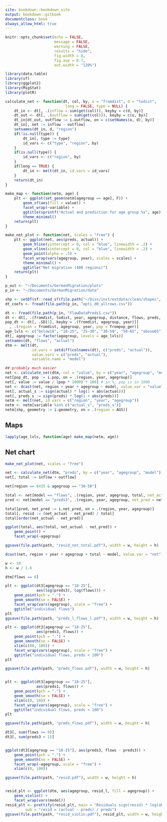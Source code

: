 ```yaml
--- 
site: bookdown::bookdown_site
output: bookdown::gitbook
documentclass: book
always_allow_html: true
---
```



```r

knitr::opts_chunk$set(echo = FALSE,
                      message = FALSE,
                      warning = FALSE,
                      results = "hide",
                      fig.width = 8,
                      fig.asp = 0.7,
                      out.width = "120%")

```

```r

library(data.table)
library(sf)
library(ggplot2)
library(MigStat)
library(plotR)

calculate_net <- function(dt, col, by, o = "fromdist", d = "todist",
                           long = FALSE, type = NULL) {
    dt_in <- dt[, .(inflow = sum(get(col))), keyby = c(d, by)]
    dt_out <- dt[, .(outflow = sum(get(col))), keyby = c(o, by)]
    dt_in[dt_out, outflow := i.outflow, on = c(setNames(o, d), by)]
    dt_in[, net := inflow - outflow]
    setnames(dt_in, d, "region")
    if(!is.null(type)) {
        dt_in[, type := type]
        id_vars <- c("type", "region", by)
    }
    if(is.null(type)) {
        id_vars <- c("region", by)
    }
    if(long == TRUE) {
        dt_in <- melt(dt_in, id.vars = id_vars)
    }
    return(dt_in)
}

make_map <- function(netm, age) {
    plt <- ggplot(set_geom(netm[agegroup == age], F)) +
        geom_sf(aes(fill = value)) +
        facet_wrap(~variable) +
        ggtitle(sprintf("Actual and prediction for age group %s", age)) +
        theme_minimal() 
    return(plt)
}

make_net_plot <- function(net, scales = "free") {
    plt <- ggplot(net, aes(preds, actual)) +
        geom_hline(yintercept = 0, col = "blue", linewidth = .2) +
        geom_vline(xintercept = 0, col = "blue", linewidth = .2) +        
        geom_point(alpha = .5) +
        facet_wrap(vars(agegroup, year), scales = scales) +
        theme_minimal() +
        ggtitle("Net migration (400 regions)")
    return(plt)
}

```

```r

p_out <- "~/Documents/GermanMigration/plots"
p_in <- "~/Documents/GermanMigration/data"

shp <- setDT(sf::read_sf(file.path("~/Diss/inst/extdata/clean/shapes", "districts_ext.shp")))
dt_coefs <- fread(file.path(p_in, "opti_d0_allrows.csv"))

dt <- fread(file.path(p_in, "FlowDataPreds1.csv"))
dt <- dt[, .(fromdist, todist, year, agegroup, distance, flows, preds, frompop_ger)]
pop_dt <- dt[, .SD[1], keyby = .(fromdist, agegroup, year)][
  , .(region = fromdist, agegroup, year, pop = frompop_ger)]
age_lvls <- c("below18", "18-25", "25-30", "30-50", "50-65", "above65")
dt[, agegroup := factor(agegroup, levels = age_lvls)]
setnames(dt, "flows", "actual")
dtm <- melt(dt,
            id.vars = setdiff(colnames(dt), c("preds", "actual")),
            value.vars = c("preds", "actual"),
            variable.name = "model")

## probably much easier
net <- calculate_net(dtm, col = "value", by = c("year", "agegroup", "model"), long = TRUE)[variable == "net"]
net[pop_dt, pop := i.pop, on = .(region, year, agegroup)]
net[, value := value / (pop * 1000) * 100] # in %, pop is in 1000
net <- dcast(net, region + year + agegroup ~ model, value.var = "value")
net[, actual_s := sign(actual) * log(1 + abs(actual))]
net[, preds_s := sign(preds) * log(1 + abs(preds))]
netm <- melt(net, id.vars = c("region", "year", "agegroup"))
netm <- netm[variable %in% c("actual_s", "preds_s")]
netm[shp, geometry := i.geometry, on = .(region = AGS)]

```

## Maps
```r

lapply(age_lvls, function(age) make_map(netm, age))

```

## Net chart
```r

make_net_plot(net, scales = "free")

```

```r

net <- calculate_net(dtm, "preds", by = c("year", "agegroup", "model"))
net[, total := inflow + outflow]

net[region == 6435 & agegroup == "30-50"]

total <- net[model == "flows", .(region, year, agegroup, total, net_actual = net)]
pred <- net[model == "preds3", .(region, year, agegroup, net_pred = net)]

total[pred, net_pred := i.net_pred, on = .(region, year, agegroup)]
total[, resid := (net_actual - net_pred) / total]
total[order(net_actual - net_pred)]

ggplot(total, aes(total, net_actual - net_pred)) +
    geom_point() +
    facet_wrap(~agegroup)

ggsave(file.path(path, "resid_net_total.pdf"), width = w, height = h)

dcast(net, region + year + agegroup + total ~ model, value.var = "net")


```


```r

w <- 10
h <- w / 1.6

dtm[flows == 0]

plt <- ggplot(dt3[agegroup == "18-25"],
              aes(log(preds3), log(flows))) +
    geom_point(pch = ".") +
    geom_smooth(se = FALSE) +
    facet_wrap(vars(agegroup), scale = "free") +
    ggtitle("individual flows")
plt
ggsave(file.path(path, "preds_l_flows_l.pdf"), width = w, height = h)

plt <- ggplot(dt3[agegroup == "18-25"],
              aes(preds3, flows)) +
    geom_point(pch = ".") +
    geom_smooth(se = FALSE) +
    xlim(c(00, 100)) +
    facet_wrap(vars(agegroup), scale = "free") +
    ggtitle("individual flows, preds < 100")
plt

ggsave(file.path(path, "preds_flows.pdf"), width = w, height = h)


plt <- ggplot(dt3[agegroup == "18-25"],
              aes(preds1, flows)) +
    geom_point(pch = ".") +
    geom_smooth(se = FALSE) +
    xlim(c(0, 10)) +
    facet_wrap(vars(agegroup), scale = "free") +
    ggtitle("individual flows, preds < 100")
plt

ggsave(file.path(path, "preds_flows.pdf"), width = w, height = h)

dt3[, sum(flows == 0)]
dt3[, sum(preds3 < 1)]


ggplot(dt3[agegroup == "18-25"], aes(preds3, flows - preds3)) +
    geom_point(pch = ".") +
    geom_smooth(se = FALSE) +
    facet_wrap(~agegroup, scale = "free") +
    xlim(c(0, 100)) 

ggsave(file.path(path, "resid.pdf"), width = w, height = h)


resid_plt <- ggplot(dtm, aes(agegroup, resid_l, fill = agegroup)) +
    geom_violin() +
    facet_wrap(vars(model))
resid_plt <- prettify(resid_plt, main = "Residuals sign(resid) * log(abs(resid))",
         sub = "resid = (actual - preds) / preds")
ggsave(file.path(path, "resid_violin.pdf"), resid_plt, width = w, height = h)

```
